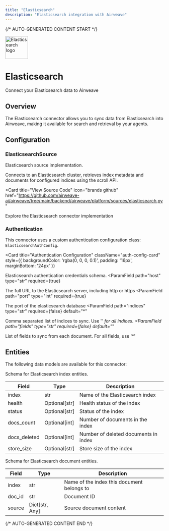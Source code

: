 ```yaml
---
title: "Elasticsearch"
description: "Elasticsearch integration with Airweave"
---
```


{/* AUTO-GENERATED CONTENT START */}

<div className="connector-header">
  <img src="icon.svg" alt="Elasticsearch logo" width="72" height="72" className="connector-icon" />
  <div className="connector-info">
    <h1>Elasticsearch</h1>
    <p>Connect your Elasticsearch data to Airweave</p>
  </div>
</div>

## Overview

The Elasticsearch connector allows you to sync data from Elasticsearch into Airweave, making it available for search and retrieval by your agents.

## Configuration


### ElasticsearchSource

Elasticsearch source implementation.

Connects to an Elasticsearch cluster, retrieves index metadata and documents
for configured indices using the scroll API.


<Card
  title="View Source Code"
  icon="brands github"
  href="https://github.com/airweave-ai/airweave/tree/main/backend/airweave/platform/sources/elasticsearch.py"
>
  Explore the Elasticsearch connector implementation
</Card>

### Authentication

This connector uses a custom authentication configuration class: `ElasticsearchAuthConfig`.

<Card
  title="Authentication Configuration"
  className="auth-config-card"
  style={{ backgroundColor: 'rgba(0, 0, 0, 0.1)', padding: '16px', marginBottom: '24px' }}
>

Elasticsearch authentication credentials schema.
<ParamField
  path="host"
  type="str"
  required={true}
>
  The full URL to the Elasticsearch server, including http or https
</ParamField>
<ParamField
  path="port"
  type="int"
  required={true}
>
  The port of the elasticsearch database
</ParamField>
<ParamField
  path="indices"
  type="str"
  required={false}
  default="*"
>
  Comma separated list of indices to sync. Use '*' for all indices.
</ParamField>
<ParamField
  path="fields"
  type="str"
  required={false}
  default="*"
>
  List of fields to sync from each document. For all fields, use '*'
</ParamField>
</Card>


## Entities

The following data models are available for this connector:

<Accordion title="ElasticsearchIndexEntity">

Schema for Elasticsearch index entities.

| Field | Type | Description |
|-------|------|-------------|
| index | str | Name of the Elasticsearch index |
| health | Optional[str] | Health status of the index |
| status | Optional[str] | Status of the index |
| docs_count | Optional[int] | Number of documents in the index |
| docs_deleted | Optional[int] | Number of deleted documents in index |
| store_size | Optional[str] | Store size of the index |

</Accordion>
<Accordion title="ElasticsearchDocumentEntity">

Schema for Elasticsearch document entities.

| Field | Type | Description |
|-------|------|-------------|
| index | str | Name of the index this document belongs to |
| doc_id | str | Document ID |
| source | Dict[str, Any] | Source document content |

</Accordion>


{/* AUTO-GENERATED CONTENT END */}